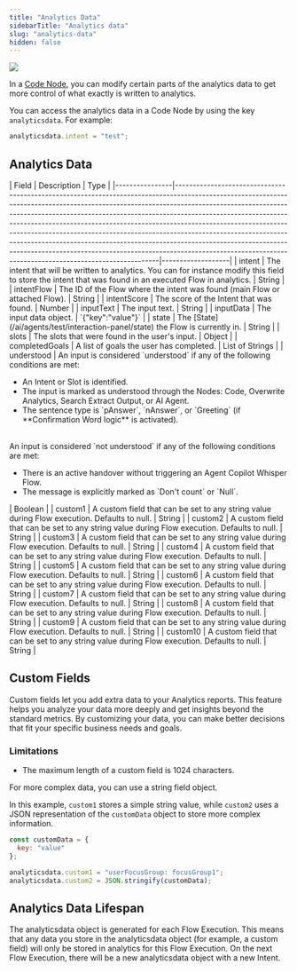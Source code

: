 ```yaml
---
title: "Analytics Data"
sidebarTitle: "Analytics data"
slug: "analytics-data"
hidden: false
---
```



<a href="/release-notes/4.90"><img noZoom src="https://img.shields.io/badge/Updated in-v4.90-blue.svg" /></a>


In a [Code Node](/ai/for-developers/code/overview), you can modify certain parts of the analytics data to get more control of what exactly is written to analytics.

You can access the analytics data in a Code Node by using the key `analyticsdata`. For example:

```js
analyticsdata.intent = "test";
``` 

## Analytics Data

<AiUnderstoodMessages/>

<Accordion title="Analytics Data Fields">
  | Field          | Description                                                                                                                                                                                                                                                                                                                                                                                                                                                                                                                                                                                                                               | Type              |
  |----------------|-------------------------------------------------------------------------------------------------------------------------------------------------------------------------------------------------------------------------------------------------------------------------------------------------------------------------------------------------------------------------------------------------------------------------------------------------------------------------------------------------------------------------------------------------------------------------------------------------------------------------------------------|-------------------|
  | intent         | The intent that will be written to analytics. You can for instance modify this field to store the intent that was found in an executed Flow in analytics.                                                                                                                                                                                                                                                                                                                                                                                                                                                                                 | String            |
  | intentFlow     | The ID of the Flow where the intent was found (main Flow or attached Flow).                                                                                                                                                                                                                                                                                                                                                                                                                                                                                                                                                               | String            |
  | intentScore    | The score of the Intent that was found.                                                                                                                                                                                                                                                                                                                                                                                                                                                                                                                                                                                                   | Number            |
  | inputText      | The input text.                                                                                                                                                                                                                                                                                                                                                                                                                                                                                                                                                                                                                           | String            |
  | inputData      | The input data object.                                                                                                                                                                                                                                                                                                                                                                                                                                                                                                                                                                                                                    | `{"key":"value"}` |
  | state          | The [State](/ai/agents/test/interaction-panel/state) the Flow is currently in.                                                                                                                                                                                                                                                                                                                                                                                                                                                                                                                                                           | String            |
  | slots          | The slots that were found in the user's input.                                                                                                                                                                                                                                                                                                                                                                                                                                                                                                                                                                                            | Object            |
  | completedGoals | A list of goals the user has completed.                                                                                                                                                                                                                                                                                                                                                                                                                                                                                                                                                                                                   | List of Strings   |
  | understood     | An input is considered `understood` if any of the following conditions are met:<ul><li>An Intent or Slot is identified.</li><li>The input is marked as understood through the Nodes: Code, Overwrite Analytics, Search Extract Output, or AI Agent.</li><li>The sentence type is `pAnswer`, `nAnswer`, or `Greeting` (if **Confirmation Word logic** is activated).</li></ul><br/>An input is considered `not understood` if any of the following conditions are met:<ul><li>There is an active handover without triggering an Agent Copilot Whisper Flow.</li><li>The message is explicitly marked as `Don't count` or `Null`.</li></ul> | Boolean           |
  | custom1        | A custom field that can be set to any string value during Flow execution. Defaults to null.                                                                                                                                                                                                                                                                                                                                                                                                                                                                                                                                               | String            |
  | custom2        | A custom field that can be set to any string value during Flow execution. Defaults to null.                                                                                                                                                                                                                                                                                                                                                                                                                                                                                                                                               | String            |
  | custom3        | A custom field that can be set to any string value during Flow execution. Defaults to null.                                                                                                                                                                                                                                                                                                                                                                                                                                                                                                                                               | String            |
  | custom4        | A custom field that can be set to any string value during Flow execution. Defaults to null.                                                                                                                                                                                                                                                                                                                                                                                                                                                                                                                                               | String            |
  | custom5        | A custom field that can be set to any string value during Flow execution. Defaults to null.                                                                                                                                                                                                                                                                                                                                                                                                                                                                                                                                               | String            |
  | custom6        | A custom field that can be set to any string value during Flow execution. Defaults to null.                                                                                                                                                                                                                                                                                                                                                                                                                                                                                                                                               | String            |
  | custom7        | A custom field that can be set to any string value during Flow execution. Defaults to null.                                                                                                                                                                                                                                                                                                                                                                                                                                                                                                                                               | String            |
  | custom8        | A custom field that can be set to any string value during Flow execution. Defaults to null.                                                                                                                                                                                                                                                                                                                                                                                                                                                                                                                                               | String            |
  | custom9        | A custom field that can be set to any string value during Flow execution. Defaults to null.                                                                                                                                                                                                                                                                                                                                                                                                                                                                                                                                               | String            |
  | custom10       | A custom field that can be set to any string value during Flow execution. Defaults to null.                                                                                                                                                                                                                                                                                                                                                                                                                                                                                                                                               | String            |
</Accordion>

## Custom Fields

Custom fields let you add extra data to your Analytics reports. 
This feature helps you analyze your data more deeply and get insights beyond the standard metrics. By customizing your data, you can make better decisions that fit your specific business needs and goals.

### Limitations

- The maximum length of a custom field is 1024 characters.

<Accordion title="Store Complex Custom Data">

  For more complex data, you can use a string field object. 

  In this example, `custom1` stores a simple string value, while `custom2` uses a JSON representation of the `customData` object to store more complex information.

  ```js
  const customData = {
    key: "value"
  };

  analyticsdata.custom1 = "userFocusGroup: focusGroup1";
  analyticsdata.custom2 = JSON.stringify(customData);
  ```
</Accordion>

## Analytics Data Lifespan

The analyticsdata object is generated for each Flow Execution.
This means that any data you store in the analyticsdata object
(for example, a custom field) will only be stored in analytics for this Flow Execution.
On the next Flow Execution, there will be a new analyticsdata object with a new Intent.